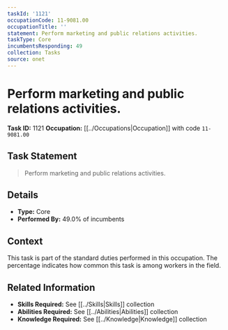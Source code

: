 ```yaml
---
taskId: '1121'
occupationCode: 11-9081.00
occupationTitle: ''
statement: Perform marketing and public relations activities.
taskType: Core
incumbentsResponding: 49
collection: Tasks
source: onet
---
```

# Perform marketing and public relations activities.

**Task ID:** 1121
**Occupation:** [[../Occupations|Occupation]] with code `11-9081.00`

## Task Statement

> Perform marketing and public relations activities.

## Details

- **Type:** Core
- **Performed By:** 49.0% of incumbents

## Context

This task is part of the standard duties performed in this occupation. The percentage indicates how common this task is among workers in the field.

## Related Information

- **Skills Required:** See [[../Skills|Skills]] collection
- **Abilities Required:** See [[../Abilities|Abilities]] collection
- **Knowledge Required:** See [[../Knowledge|Knowledge]] collection
